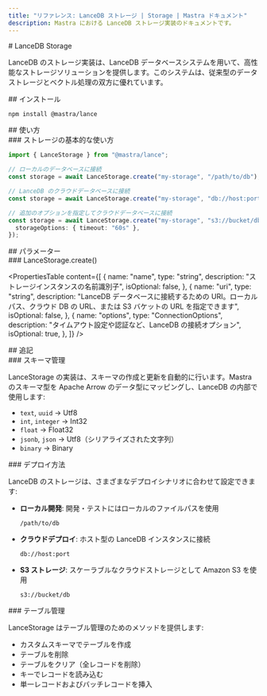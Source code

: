 ```yaml
---
title: "リファレンス: LanceDB ストレージ | Storage | Mastra ドキュメント"
description: Mastra における LanceDB ストレージ実装のドキュメントです。
---
```


<div id="lancedb-storage">
  # LanceDB Storage
</div>

LanceDB のストレージ実装は、LanceDB データベースシステムを用いて、高性能なストレージソリューションを提供します。このシステムは、従来型のデータストレージとベクトル処理の双方に優れています。

<div id="installation">
  ## インストール
</div>

```bash
npm install @mastra/lance
```


<div id="usage">
  ## 使い方
</div>

<div id="basic-storage-usage">
  ### ストレージの基本的な使い方
</div>

```typescript copy showLineNumbers
import { LanceStorage } from "@mastra/lance";

// ローカルのデータベースに接続
const storage = await LanceStorage.create("my-storage", "/path/to/db");

// LanceDB のクラウドデータベースに接続
const storage = await LanceStorage.create("my-storage", "db://host:port");

// 追加のオプションを指定してクラウドデータベースに接続
const storage = await LanceStorage.create("my-storage", "s3://bucket/db", {
  storageOptions: { timeout: "60s" },
});
```


<div id="parameters">
  ## パラメーター
</div>

<div id="lancestoragecreate">
  ### LanceStorage.create()
</div>

<PropertiesTable
  content={[
    {
      name: "name",
      type: "string",
      description: "ストレージインスタンスの名前識別子",
      isOptional: false,
    },
    {
      name: "uri",
      type: "string",
      description:
        "LanceDB データベースに接続するための URI。ローカルパス、クラウド DB の URL、または S3 バケットの URL を指定できます",
      isOptional: false,
    },
    {
      name: "options",
      type: "ConnectionOptions",
      description:
        "タイムアウト設定や認証など、LanceDB の接続オプション",
      isOptional: true,
    },
  ]}
/>

<div id="additional-notes">
  ## 追記
</div>

<div id="schema-management">
  ### スキーマ管理
</div>

LanceStorage の実装は、スキーマの作成と更新を自動的に行います。Mastra のスキーマ型を Apache Arrow のデータ型にマッピングし、LanceDB の内部で使用します:

- `text`, `uuid` → Utf8
- `int`, `integer` → Int32
- `float` → Float32
- `jsonb`, `json` → Utf8（シリアライズされた文字列）
- `binary` → Binary

<div id="deployment-options">
  ### デプロイ方法
</div>

LanceDB のストレージは、さまざまなデプロイシナリオに合わせて設定できます:

- **ローカル開発**: 開発・テストにはローカルのファイルパスを使用
  ```
  /path/to/db
  ```
- **クラウドデプロイ**: ホスト型の LanceDB インスタンスに接続
  ```
  db://host:port
  ```
- **S3 ストレージ**: スケーラブルなクラウドストレージとして Amazon S3 を使用
  ```
  s3://bucket/db
  ```

<div id="table-management">
  ### テーブル管理
</div>

LanceStorage はテーブル管理のためのメソッドを提供します:

- カスタムスキーマでテーブルを作成
- テーブルを削除
- テーブルをクリア（全レコードを削除）
- キーでレコードを読み込む
- 単一レコードおよびバッチレコードを挿入
